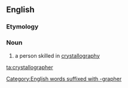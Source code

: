 ==English==

===Etymology===
{{suffix|crystallography|er}}

===Noun===
{{en-noun}}

# a person skilled in [[crystallography]]

[[Category:English words suffixed with -grapher]]

[[ta:crystallographer]]